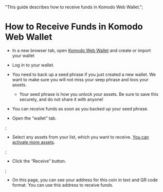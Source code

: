   "This guide describes how to receive funds in Komodo Web Wallet.";


# How to Receive Funds in Komodo Web Wallet

*	In a new browser tab, open [Komodo Web Wallet](https://app.komodoplatform.com/#/dex) and create or import your wallet

*	Log in to your wallet.

*	You need to back up a seed phrase if you just created a new wallet. We want to make sure you will not miss your seep phrase and loos your assets.
	- Your seed phrase is how you unlock your assets. Be sure to save this securely, and do not share it with anyone!

*	You can receive funds as soon as you backed up your seed phrase.

*	Open the “wallet” tab.

<OptimizedImage title=" How to Receive Funds in Komodo Web Wallet" src={howToReceiveFunds1} alt=" How to Receive Funds in Komodo Web Wallet" />;

*	Select any assets from your list, which you want to receive. [You can activate more assets]().

<OptimizedImage title=" How to Receive Funds in Komodo Web Wallet" src={howToReceiveFunds2} alt=" How to Receive Funds in Komodo Web Wallet" />;

*	Click the “Receive” button.

<OptimizedImage title=" How to Receive Funds in Komodo Web Wallet" src={howToReceiveFunds3} alt=" How to Receive Funds in Komodo Web Wallet" />;

*	On this page, you can see your address for this coin in text and QR code format. You can use this address to receive funds.
